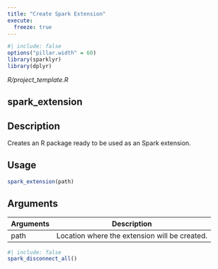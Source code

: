 ```yaml
---
title: "Create Spark Extension"
execute:
  freeze: true
---
```


```r
#| include: false
options("pillar.width" = 60)
library(sparklyr) 
library(dplyr)
```

*R/project_template.R*

## spark_extension

## Description
Creates an R package ready to be used as an Spark extension. 


## Usage
```r
spark_extension(path) 
```

## Arguments
|Arguments|Description|
|---|---|
| path | Location where the extension will be created. |








```r
#| include: false
spark_disconnect_all()
```
